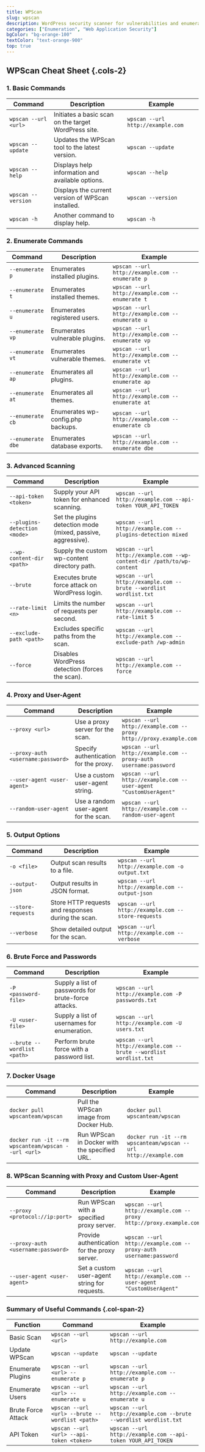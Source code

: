 ```yaml
---
title: WPScan
slug: wpscan
description: WordPress security scanner for vulnerabilities and enumeration.
categories: ["Enumeration", "Web Application Security"]
bgColor: "bg-orange-100"
textColor: "text-orange-900"
top: true
---
```


## WPScan Cheat Sheet {.cols-2}

### 1. Basic Commands

| Command              | Description                                          | Example                           |
| -------------------- | ---------------------------------------------------- | --------------------------------- |
| `wpscan --url <url>` | Initiates a basic scan on the target WordPress site. | `wpscan --url http://example.com` |
| `wpscan --update`    | Updates the WPScan tool to the latest version.       | `wpscan --update`                 |
| `wpscan --help`      | Displays help information and available options.     | `wpscan --help`                   |
| `wpscan --version`   | Displays the current version of WPScan installed.    | `wpscan --version`                |
| `wpscan -h`          | Another command to display help.                     | `wpscan -h`                       |

### 2. Enumerate Commands

| Command           | Description                       | Example                                           |
| ----------------- | --------------------------------- | ------------------------------------------------- |
| `--enumerate p`   | Enumerates installed plugins.     | `wpscan --url http://example.com --enumerate p`   |
| `--enumerate t`   | Enumerates installed themes.      | `wpscan --url http://example.com --enumerate t`   |
| `--enumerate u`   | Enumerates registered users.      | `wpscan --url http://example.com --enumerate u`   |
| `--enumerate vp`  | Enumerates vulnerable plugins.    | `wpscan --url http://example.com --enumerate vp`  |
| `--enumerate vt`  | Enumerates vulnerable themes.     | `wpscan --url http://example.com --enumerate vt`  |
| `--enumerate ap`  | Enumerates all plugins.           | `wpscan --url http://example.com --enumerate ap`  |
| `--enumerate at`  | Enumerates all themes.            | `wpscan --url http://example.com --enumerate at`  |
| `--enumerate cb`  | Enumerates wp-config.php backups. | `wpscan --url http://example.com --enumerate cb`  |
| `--enumerate dbe` | Enumerates database exports.      | `wpscan --url http://example.com --enumerate dbe` |

### 3. Advanced Scanning

| Command                      | Description                                                  | Example                                                                |
| ---------------------------- | ------------------------------------------------------------ | ---------------------------------------------------------------------- |
| `--api-token <token>`        | Supply your API token for enhanced scanning.                 | `wpscan --url http://example.com --api-token YOUR_API_TOKEN`           |
| `--plugins-detection <mode>` | Set the plugins detection mode (mixed, passive, aggressive). | `wpscan --url http://example.com --plugins-detection mixed`            |
| `--wp-content-dir <path>`    | Supply the custom wp-content directory path.                 | `wpscan --url http://example.com --wp-content-dir /path/to/wp-content` |
| `--brute`                    | Executes brute force attack on WordPress login.              | `wpscan --url http://example.com --brute --wordlist wordlist.txt`      |
| `--rate-limit <n>`           | Limits the number of requests per second.                    | `wpscan --url http://example.com --rate-limit 5`                       |
| `--exclude-path <path>`      | Excludes specific paths from the scan.                       | `wpscan --url http://example.com --exclude-path /wp-admin`             |
| `--force`                    | Disables WordPress detection (forces the scan).              | `wpscan --url http://example.com --force`                              |

### 4. Proxy and User-Agent

| Command                            | Description                           | Example                                                            |
| ---------------------------------- | ------------------------------------- | ------------------------------------------------------------------ |
| `--proxy <url>`                    | Use a proxy server for the scan.      | `wpscan --url http://example.com --proxy http://proxy.example.com` |
| `--proxy-auth <username:password>` | Specify authentication for the proxy. | `wpscan --url http://example.com --proxy-auth username:password`   |
| `--user-agent <user-agent>`        | Use a custom user-agent string.       | `wpscan --url http://example.com --user-agent "CustomUserAgent"`   |
| `--random-user-agent`              | Use a random user-agent for the scan. | `wpscan --url http://example.com --random-user-agent`              |

### 5. Output Options

| Command            | Description                                        | Example                                            |
| ------------------ | -------------------------------------------------- | -------------------------------------------------- |
| `-o <file>`        | Output scan results to a file.                     | `wpscan --url http://example.com -o output.txt`    |
| `--output-json`    | Output results in JSON format.                     | `wpscan --url http://example.com --output-json`    |
| `--store-requests` | Store HTTP requests and responses during the scan. | `wpscan --url http://example.com --store-requests` |
| `--verbose`        | Show detailed output for the scan.                 | `wpscan --url http://example.com --verbose`        |

### 6. Brute Force and Passwords

| Command                     | Description                                         | Example                                                           |
| --------------------------- | --------------------------------------------------- | ----------------------------------------------------------------- |
| `-P <password-file>`        | Supply a list of passwords for brute-force attacks. | `wpscan --url http://example.com -P passwords.txt`                |
| `-U <user-file>`            | Supply a list of usernames for enumeration.         | `wpscan --url http://example.com -U users.txt`                    |
| `--brute --wordlist <path>` | Perform brute force with a password list.           | `wpscan --url http://example.com --brute --wordlist wordlist.txt` |

### 7. Docker Usage

| Command                                             | Description                                  | Example                                                          |
| --------------------------------------------------- | -------------------------------------------- | ---------------------------------------------------------------- |
| `docker pull wpscanteam/wpscan`                     | Pull the WPScan image from Docker Hub.       | `docker pull wpscanteam/wpscan`                                  |
| `docker run -it --rm wpscanteam/wpscan --url <url>` | Run WPScan in Docker with the specified URL. | `docker run -it --rm wpscanteam/wpscan --url http://example.com` |

### 8. WPScan Scanning with Proxy and Custom User-Agent

| Command                            | Description                                  | Example                                                            |
| ---------------------------------- | -------------------------------------------- | ------------------------------------------------------------------ |
| `--proxy <protocol://ip:port>`     | Run WPScan with a specified proxy server.    | `wpscan --url http://example.com --proxy http://proxy.example.com` |
| `--proxy-auth <username:password>` | Provide authentication for the proxy server. | `wpscan --url http://example.com --proxy-auth username:password`   |
| `--user-agent <user-agent>`        | Set a custom user-agent string for requests. | `wpscan --url http://example.com --user-agent "CustomUserAgent"`   |

### Summary of Useful Commands {.col-span-2}

| Function           | Command                                        | Example                                                           |
| ------------------ | ---------------------------------------------- | ----------------------------------------------------------------- |
| Basic Scan         | `wpscan --url <url>`                           | `wpscan --url http://example.com`                                 |
| Update WPScan      | `wpscan --update`                              | `wpscan --update`                                                 |
| Enumerate Plugins  | `wpscan --url <url> --enumerate p`             | `wpscan --url http://example.com --enumerate p`                   |
| Enumerate Users    | `wpscan --url <url> --enumerate u`             | `wpscan --url http://example.com --enumerate u`                   |
| Brute Force Attack | `wpscan --url <url> --brute --wordlist <path>` | `wpscan --url http://example.com --brute --wordlist wordlist.txt` |
| API Token          | `wpscan --url <url> --api-token <token>`       | `wpscan --url http://example.com --api-token YOUR_API_TOKEN`      |

